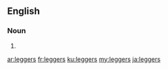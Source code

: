 ==English==

===Noun===
{{head|en|noun plural form}}

# {{plural of|legger|lang=en}}

[[ar:leggers]]
[[fr:leggers]]
[[ku:leggers]]
[[my:leggers]]
[[ja:leggers]]